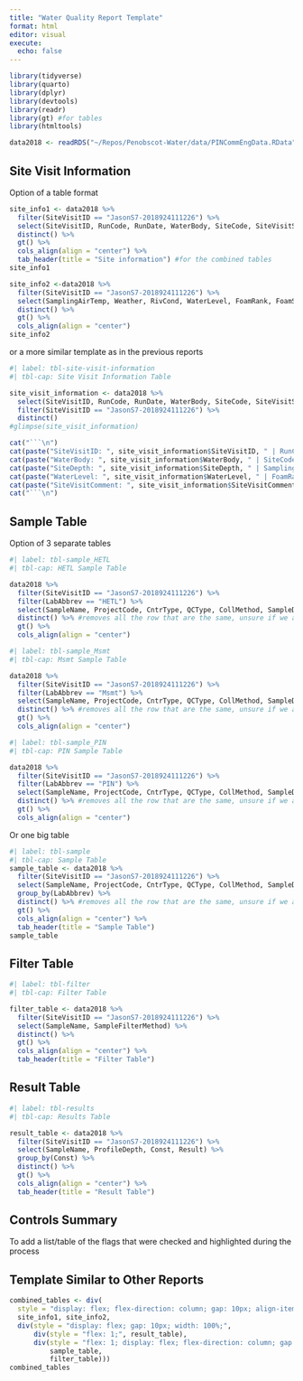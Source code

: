 ```yaml
---
title: "Water Quality Report Template"
format: html
editor: visual
execute:
  echo: false
---
```


```r
library(tidyverse)
library(quarto)
library(dplyr)
library(devtools)
library(readr)
library(gt) #for tables
library(htmltools)
```

```r
data2018 <- readRDS("~/Repos/Penobscot-Water/data/PINCommEngData.RData")
```

## Site Visit Information {.smaller}

Option of a table format

```r
site_info1 <- data2018 %>% 
  filter(SiteVisitID == "JasonS7-2018924111226") %>% 
  select(SiteVisitID, RunCode, RunDate, WaterBody, SiteCode, SiteVisitStartTime, SiteDepth) %>%
  distinct() %>% 
  gt() %>%
  cols_align(align = "center") %>% 
  tab_header(title = "Site information") #for the combined tables
site_info1

site_info2 <-data2018 %>% 
  filter(SiteVisitID == "JasonS7-2018924111226") %>% 
  select(SamplingAirTemp, Weather, RivCond, WaterLevel, FoamRank, FoamSource, SiteVisitComment) %>% 
  distinct() %>% 
  gt() %>%
  cols_align(align = "center")
site_info2
```

or a more similar template as in the previous reports

```r
#| label: tbl-site-visit-information
#| tbl-cap: Site Visit Information Table

site_visit_information <- data2018 %>% 
  select(SiteVisitID, RunCode, RunDate, WaterBody, SiteCode, SiteVisitStartTime, SiteDepth, SamplingAirTemp, Weather, RivCond, WaterLevel, FoamRank, FoamSource, SiteVisitComment) %>% 
  filter(SiteVisitID == "JasonS7-2018924111226") %>% 
  distinct()
#glimpse(site_visit_information)

cat("```\n")
cat(paste("SiteVisitID: ", site_visit_information$SiteVisitID, " | RunCode: ", site_visit_information$RunCode, " | RunDate: ", site_visit_information$RunDate, "\n"))
cat(paste("WaterBody: ", site_visit_information$WaterBody, " | SiteCode: ", site_visit_information$SiteCode, " | SiteVisitStartTime: ", site_visit_information$SiteVisitStartTime, "\n"))
cat(paste("SiteDepth: ", site_visit_information$SiteDepth, " | SamplingAirTemp: ", site_visit_information$SamplingAirTemp, " | Weather: ", site_visit_information$Weather," | RivCond: ", site_visit_information$RivCond, "\n"))
cat(paste("WaterLevel: ", site_visit_information$WaterLevel, " | FoamRank: ", site_visit_information$FoamRank," | FoamSource: ", site_visit_information$FoamSource,  "\n"))
cat(paste("SiteVisitComment: ", site_visit_information$SiteVisitComment, "\n"))
cat("```\n")
```

## Sample Table

Option of 3 separate tables

```r
#| label: tbl-sample_HETL
#| tbl-cap: HETL Sample Table

data2018 %>% 
  filter(SiteVisitID == "JasonS7-2018924111226") %>% 
  filter(LabAbbrev == "HETL") %>% 
  select(SampleName, ProjectCode, CntrType, QCType, CollMethod, SampleDepth) %>% 
  distinct() %>% #removes all the row that are the same, unsure if we are keeping them
  gt() %>%
  cols_align(align = "center")
```

```r
#| label: tbl-sample_Msmt
#| tbl-cap: Msmt Sample Table

data2018 %>% 
  filter(SiteVisitID == "JasonS7-2018924111226") %>% 
  filter(LabAbbrev == "Msmt") %>% 
  select(SampleName, ProjectCode, CntrType, QCType, CollMethod, SampleDepth) %>% 
  distinct() %>% #removes all the row that are the same, unsure if we are keeping them
  gt() %>%
  cols_align(align = "center")
```

```r
#| label: tbl-sample_PIN
#| tbl-cap: PIN Sample Table

data2018 %>% 
  filter(SiteVisitID == "JasonS7-2018924111226") %>% 
  filter(LabAbbrev == "PIN") %>% 
  select(SampleName, ProjectCode, CntrType, QCType, CollMethod, SampleDepth) %>% 
  distinct() %>% #removes all the row that are the same, unsure if we are keeping them
  gt() %>%
  cols_align(align = "center")
```

Or one big table

```r
#| label: tbl-sample
#| tbl-cap: Sample Table
sample_table <- data2018 %>% 
  filter(SiteVisitID == "JasonS7-2018924111226") %>% 
  select(SampleName, ProjectCode, CntrType, QCType, CollMethod, SampleDepth, LabAbbrev) %>% 
  group_by(LabAbbrev) %>% 
  distinct() %>% #removes all the row that are the same, unsure if we are keeping them
  gt() %>%
  cols_align(align = "center") %>% 
  tab_header(title = "Sample Table")
sample_table
```

## Filter Table

```r
#| label: tbl-filter
#| tbl-cap: Filter Table

filter_table <- data2018 %>% 
  filter(SiteVisitID == "JasonS7-2018924111226") %>% 
  select(SampleName, SampleFilterMethod) %>% 
  distinct() %>%
  gt() %>%
  cols_align(align = "center") %>% 
  tab_header(title = "Filter Table")
```

## Result Table

```r
#| label: tbl-results
#| tbl-cap: Results Table

result_table <- data2018 %>% 
  filter(SiteVisitID == "JasonS7-2018924111226") %>% 
  select(SampleName, ProfileDepth, Const, Result) %>% 
  group_by(Const) %>% 
  distinct() %>%
  gt() %>%
  cols_align(align = "center") %>% 
  tab_header(title = "Result Table")
```

## Controls Summary

To add a list/table of the flags that were checked and highlighted during the process

## Template Similar to Other Reports {style="table"}

```r
combined_tables <- div(
  style = "display: flex; flex-direction: column; gap: 10px; align-items: center;",
  site_info1, site_info2,
  div(style = "display: flex; gap: 10px; width: 100%;",
      div(style = "flex: 1;", result_table),
      div(style = "flex: 1; display: flex; flex-direction: column; gap: 10px;",
          sample_table,
          filter_table)))
combined_tables
```
